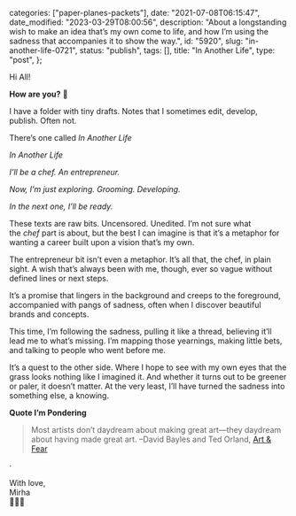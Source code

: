 
  categories: ["paper-planes-packets"],
  date: "2021-07-08T06:15:47",
  date_modified: "2023-03-29T08:00:56",
  description:
    "About a longstanding wish to make an idea that’s my own come to life, and how I’m using the sadness that accompanies it to show the way.",
  id: "5920",
  slug: "in-another-life-0721",
  status: "publish",
  tags: [],
  title: "In Another Life",
  type: "post",
};


Hi All!

**How are you?** 🍳

I have a folder with tiny drafts. Notes that I sometimes edit, develop, publish. Often not.

There’s one called *In Another Life*

<em>
In Another Life

I’ll be a chef. An entrepreneur.

Now, I’m just exploring. Grooming. Developing.

In the next one, I’ll be ready.

</em>

These texts are raw bits. Uncensored. Unedited. I’m not sure what the *chef* part is about, but the best I can imagine is that it’s a metaphor for wanting a career built upon a vision that’s my own.

The entrepreneur bit isn’t even a metaphor. It’s all that, the chef, in plain sight. A wish that’s always been with me, though, ever so vague without defined lines or next steps.

It’s a promise that lingers in the background and creeps to the foreground, accompanied with pangs of sadness, often when I discover beautiful brands and concepts.

This time, I’m following the sadness, pulling it like a thread, believing it’ll lead me to what’s missing. I’m mapping those yearnings, making little bets, and talking to people who went before me.

It’s a quest to the other side. Where I hope to see with my own eyes that the grass looks nothing like I imagined it. And whether it turns out to be greener or paler, it doesn’t matter. At the very least, I’ll have turned the sadness into something else, a knowing.

**Quote I’m Pondering**

> Most artists don’t daydream about making great art—they daydream about having made great art. –David Bayles and Ted Orland, [Art & Fear](/posts/read-100-books/#art-and-fear)

·

With love,\
Mirha\
👩🏻‍🍳
